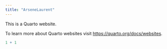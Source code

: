 ```yaml
---
title: "ArseneLaurent"
---
```


This is a Quarto website.

To learn more about Quarto websites visit <https://quarto.org/docs/websites>.

```r
1 + 1
```
